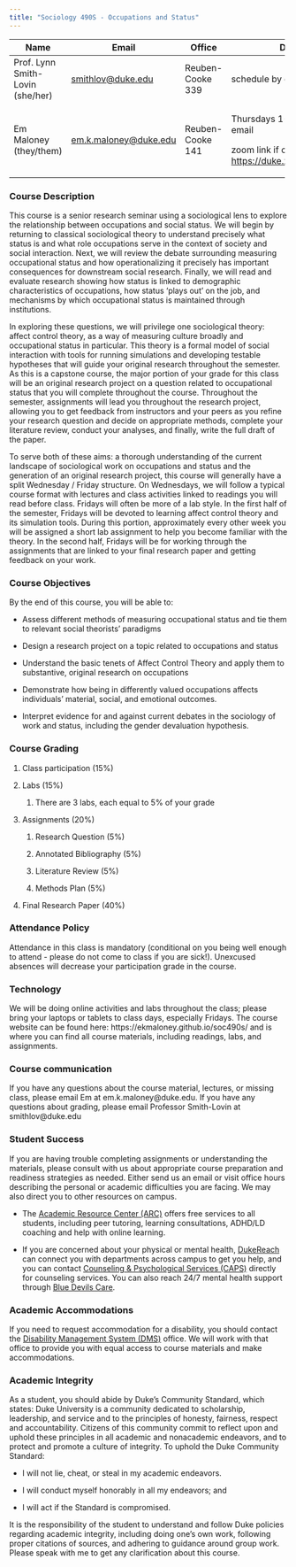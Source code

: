 ```yaml
---
title: "Sociology 490S - Occupations and Status"
---
```


+----------------------------------+-------------------------------------------------+------------------+------------------------------------------------------------+
| Name                             | Email                                           | Office           | Drop-in Hours                                              |
+==================================+=================================================+==================+============================================================+
| Prof. Lynn Smith-Lovin (she/her) | [smithlov\@duke.edu](smithlov@duke.edu)         | Reuben-Cooke 339 | schedule by email                                          |
+----------------------------------+-------------------------------------------------+------------------+------------------------------------------------------------+
| Em Maloney (they/them)           | [em.k.maloney\@duke.edu](em.k.maloney@duke.edu) | Reuben-Cooke 141 | Thursdays 1-2pm or schedule by email                       |
|                                  |                                                 |                  |                                                            |
|                                  |                                                 |                  | zoom link if on zoom: <https://duke.zoom.us/j/92182624941> |
+----------------------------------+-------------------------------------------------+------------------+------------------------------------------------------------+

### Course Description

This course is a senior research seminar using a sociological lens to explore the relationship between occupations and social status. We will begin by returning to classical sociological theory to understand precisely what status is and what role occupations serve in the context of society and social interaction. Next, we will review the debate surrounding measuring occupational status and how operationalizing it precisely has important consequences for downstream social research. Finally, we will read and evaluate research showing how status is linked to demographic characteristics of occupations, how status 'plays out' on the job, and mechanisms by which occupational status is maintained through institutions.

In exploring these questions, we will privilege one sociological theory: affect control theory, as a way of measuring culture broadly and occupational status in particular. This theory is a formal model of social interaction with tools for running simulations and developing testable hypotheses that will guide your original research throughout the semester. As this is a capstone course, the major portion of your grade for this class will be an original research project on a question related to occupational status that you will complete throughout the course. Throughout the semester, assignments will lead you throughout the research project, allowing you to get feedback from instructors and your peers as you refine your research question and decide on appropriate methods, complete your literature review, conduct your analyses, and finally, write the full draft of the paper.

To serve both of these aims: a thorough understanding of the current landscape of sociological work on occupations and status and the generation of an original research project, this course will generally have a split Wednesday / Friday structure. On Wednesdays, we will follow a typical course format with lectures and class activities linked to readings you will read before class. Fridays will often be more of a lab style. In the first half of the semester, Fridays will be devoted to learning affect control theory and its simulation tools. During this portion, approximately every other week you will be assigned a short lab assignment to help you become familiar with the theory. In the second half, Fridays will be for working through the assignments that are linked to your final research paper and getting feedback on your work.

### Course Objectives

By the end of this course, you will be able to:

-   Assess different methods of measuring occupational status and tie them to relevant social theorists' paradigms

-   Design a research project on a topic related to occupations and status

-   Understand the basic tenets of Affect Control Theory and apply them to substantive, original research on occupations

-   Demonstrate how being in differently valued occupations affects individuals' material, social, and emotional outcomes.

-   Interpret evidence for and against current debates in the sociology of work and status, including the gender devaluation hypothesis.

### Course Grading

1.  Class participation (15%)

2.  Labs (15%)

    1.  There are 3 labs, each equal to 5% of your grade

3.  Assignments (20%)

    1.  Research Question (5%)

    2.  Annotated Bibliography (5%)

    3.  Literature Review (5%)

    4.  Methods Plan (5%)

4.  Final Research Paper (40%)

### Attendance Policy

Attendance in this class is mandatory (conditional on you being well enough to attend - please do not come to class if you are sick!). Unexcused absences will decrease your participation grade in the course.

### Technology

We will be doing online activities and labs throughout the class; please bring your laptops or tablets to class days, especially Fridays. The course website can be found here: https://ekmaloney.github.io/soc490s/ and is where you can find all course materials, including readings, labs, and assignments.

### Course communication

If you have any questions about the course material, lectures, or missing class, please email Em at em.k.maloney\@duke.edu. If you have any questions about grading, please email Professor Smith-Lovin at smithlov\@duke.edu

### Student Success

If you are having trouble completing assignments or understanding the materials, please consult with us about appropriate course preparation and readiness strategies as needed. Either send us an email or visit office hours describing the personal or academic difficulties you are facing. We may also direct you to other resources on campus.

-   The [Academic Resource Center (ARC)](https://arc.duke.edu) offers free services to all students, including peer tutoring, learning consultations, ADHD/LD coaching and help with online learning.

-   If you are concerned about your physical or mental health, [DukeReach](https://students.duke.edu/wellness/dukereach/) can connect you with departments across campus to get you help, and you can contact [Counseling & Psychological Services (CAPS)](https://students.duke.edu/wellness/caps/) directly for counseling services. You can also reach 24/7 mental health support through [Blue Devils Care](https://bluedevilscare.duke.edu).

### Academic Accommodations

If you need to request accommodation for a disability, you should contact the [Disability Management System (DMS)](https://access.duke.edu/requests) office. We will work with that office to provide you with equal access to course materials and make accommodations.

### Academic Integrity

As a student, you should abide by Duke's Community Standard, which states: Duke University is a community dedicated to scholarship, leadership, and service and to the principles of honesty, fairness, respect and accountability. Citizens of this community commit to reflect upon and uphold these principles in all academic and nonacademic endeavors, and to protect and promote a culture of integrity. To uphold the Duke Community Standard:

-   I will not lie, cheat, or steal in my academic endeavors.

-   I will conduct myself honorably in all my endeavors; and

-   I will act if the Standard is compromised.

It is the responsibility of the student to understand and follow Duke policies regarding academic integrity, including doing one's own work, following proper citations of sources, and adhering to guidance around group work. Please speak with me to get any clarification about this course.
